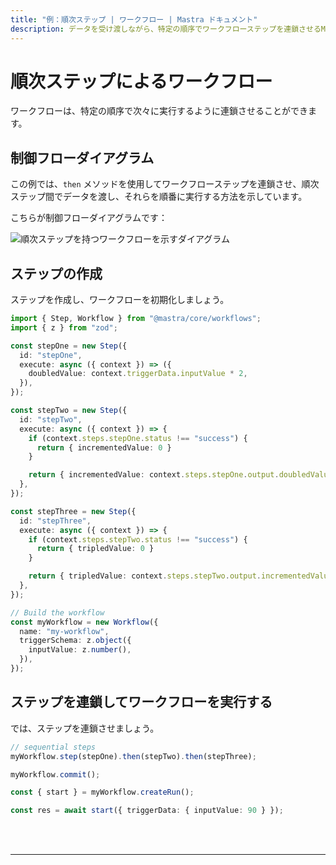 ```yaml
---
title: "例：順次ステップ | ワークフロー | Mastra ドキュメント"
description: データを受け渡しながら、特定の順序でワークフローステップを連鎖させるMastraの使用例。
---
```



# 順次ステップによるワークフロー

ワークフローは、特定の順序で次々に実行するように連鎖させることができます。

## 制御フローダイアグラム

この例では、`then` メソッドを使用してワークフローステップを連鎖させ、順次ステップ間でデータを渡し、それらを順番に実行する方法を示しています。

こちらが制御フローダイアグラムです：

<img
  src="/sequential-chains.png"
  alt="順次ステップを持つワークフローを示すダイアグラム"
  width={600}
/>

## ステップの作成

ステップを作成し、ワークフローを初期化しましょう。

```ts showLineNumbers copy
import { Step, Workflow } from "@mastra/core/workflows";
import { z } from "zod";

const stepOne = new Step({
  id: "stepOne",
  execute: async ({ context }) => ({
    doubledValue: context.triggerData.inputValue * 2,
  }),
});

const stepTwo = new Step({
  id: "stepTwo",
  execute: async ({ context }) => {
    if (context.steps.stepOne.status !== "success") {
      return { incrementedValue: 0 }
    }

    return { incrementedValue: context.steps.stepOne.output.doubledValue + 1 }
  },
});

const stepThree = new Step({
  id: "stepThree",
  execute: async ({ context }) => {
    if (context.steps.stepTwo.status !== "success") {
      return { tripledValue: 0 }
    }

    return { tripledValue: context.steps.stepTwo.output.incrementedValue * 3 }
  },
});

// Build the workflow
const myWorkflow = new Workflow({
  name: "my-workflow",
  triggerSchema: z.object({
    inputValue: z.number(),
  }),
});
```

## ステップを連鎖してワークフローを実行する

では、ステップを連鎖させましょう。

```ts showLineNumbers copy
// sequential steps
myWorkflow.step(stepOne).then(stepTwo).then(stepThree);

myWorkflow.commit();

const { start } = myWorkflow.createRun();

const res = await start({ triggerData: { inputValue: 90 } });
```

<br />
<br />
<hr className="dark:border-[#404040] border-gray-300" />
<br />
<br />
<GithubLink
  link={
    "https://github.com/mastra-ai/mastra/blob/main/examples/basics/workflows/workflow-with-sequential-steps"
  }
/>
